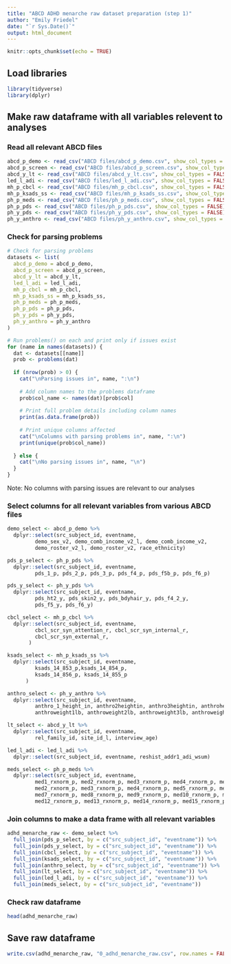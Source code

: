 ```yaml
---
title: "ABCD ADHD menarche raw dataset preparation (step 1)"
author: "Emily Friedel"
date: "`r Sys.Date()`"
output: html_document
---
```


```r
knitr::opts_chunk$set(echo = TRUE)
```

## Load libraries

```r
library(tidyverse)
library(dplyr)
```

## Make raw dataframe with all variables relevent to analyses

### Read all relevant ABCD files

```r
abcd_p_demo <- read_csv("ABCD files/abcd_p_demo.csv", show_col_types = FALSE)
abcd_p_screen <- read_csv("ABCD files/abcd_p_screen.csv", show_col_types = FALSE)
abcd_y_lt <- read_csv("ABCD files/abcd_y_lt.csv", show_col_types = FALSE)
led_l_adi <- read_csv("ABCD files/led_l_adi.csv", show_col_types = FALSE)
mh_p_cbcl <- read_csv("ABCD files/mh_p_cbcl.csv", show_col_types = FALSE)
mh_p_ksads_ss <- read_csv("ABCD files/mh_p_ksads_ss.csv", show_col_types = FALSE)
ph_p_meds <- read_csv("ABCD files/ph_p_meds.csv", show_col_types = FALSE)
ph_p_pds <- read_csv("ABCD files/ph_p_pds.csv", show_col_types = FALSE)
ph_y_pds <- read_csv("ABCD files/ph_y_pds.csv", show_col_types = FALSE)
ph_y_anthro <- read_csv("ABCD files/ph_y_anthro.csv", show_col_types = FALSE)
```
### Check for parsing problems

```r
# Check for parsing problems
datasets <- list(
  abcd_p_demo = abcd_p_demo,
  abcd_p_screen = abcd_p_screen,
  abcd_y_lt = abcd_y_lt,
  led_l_adi = led_l_adi,
  mh_p_cbcl = mh_p_cbcl,
  mh_p_ksads_ss = mh_p_ksads_ss,
  ph_p_meds = ph_p_meds,
  ph_p_pds = ph_p_pds,
  ph_y_pds = ph_y_pds,
  ph_y_anthro = ph_y_anthro
)

# Run problems() on each and print only if issues exist
for (name in names(datasets)) {
  dat <- datasets[[name]]
  prob <- problems(dat)
  
  if (nrow(prob) > 0) {
    cat("\nParsing issues in", name, ":\n")
    
    # Add column names to the problems dataframe
    prob$col_name <- names(dat)[prob$col]
    
    # Print full problem details including column names
    print(as.data.frame(prob))
    
    # Print unique columns affected
    cat("\nColumns with parsing problems in", name, ":\n")
    print(unique(prob$col_name))
    
  } else {
    cat("\nNo parsing issues in", name, "\n")
  }
}
```

Note: No columns with parsing issues are relevant to our analyses

### Select columns for all relevant variables from various ABCD files

```r
demo_select <- abcd_p_demo %>%
  dplyr::select(src_subject_id, eventname, 
         demo_sex_v2, demo_comb_income_v2_l, demo_comb_income_v2, 
         demo_roster_v2_l, demo_roster_v2, race_ethnicity)

pds_p_select <- ph_p_pds %>%
  dplyr::select(src_subject_id, eventname,
         pds_1_p, pds_2_p, pds_3_p, pds_f4_p, pds_f5b_p, pds_f6_p)

pds_y_select <- ph_y_pds %>%
  dplyr::select(src_subject_id, eventname,
         pds_ht2_y, pds_skin2_y, pds_bdyhair_y, pds_f4_2_y, 
         pds_f5_y, pds_f6_y)

cbcl_select <- mh_p_cbcl %>%
  dplyr::select(src_subject_id, eventname, 
         cbcl_scr_syn_attention_r, cbcl_scr_syn_internal_r, 
         cbcl_scr_syn_external_r,
       )

ksads_select <- mh_p_ksads_ss %>%
  dplyr::select(src_subject_id, eventname, 
         ksads_14_853_p,ksads_14_854_p,
         ksads_14_856_p, ksads_14_855_p 
      )

anthro_select <- ph_y_anthro %>%
  dplyr::select(src_subject_id, eventname, 
         anthro_1_height_in, anthro2heightin, anthro3heightin, anthroheightcalc, 
         anthroweight1lb, anthroweight2lb, anthroweight3lb, anthroweightcalc)

lt_select <- abcd_y_lt %>%
  dplyr::select(src_subject_id, eventname, 
         rel_family_id, site_id_l, interview_age)

led_l_adi <- led_l_adi %>%
  dplyr::select(src_subject_id, eventname, reshist_addr1_adi_wsum)

meds_select <- ph_p_meds %>%
  dplyr::select(src_subject_id, eventname, 
         med1_rxnorm_p, med2_rxnorm_p, med3_rxnorm_p, med4_rxnorm_p, med1_rxnorm_p,
         med2_rxnorm_p, med3_rxnorm_p, med4_rxnorm_p, med5_rxnorm_p, med6_rxnorm_p,
         med7_rxnorm_p, med8_rxnorm_p, med9_rxnorm_p, med10_rxnorm_p, med11_rxnorm_p, 
         med12_rxnorm_p, med13_rxnorm_p, med14_rxnorm_p, med15_rxnorm_p)
```

### Join columns to make a data frame with all relevant variables

```r
adhd_menarche_raw <- demo_select %>%
  full_join(pds_p_select, by = c("src_subject_id", "eventname")) %>%
  full_join(pds_y_select, by = c("src_subject_id", "eventname")) %>%
  full_join(cbcl_select, by = c("src_subject_id", "eventname")) %>%
  full_join(ksads_select, by = c("src_subject_id", "eventname")) %>%
  full_join(anthro_select, by = c("src_subject_id", "eventname")) %>%
  full_join(lt_select, by = c("src_subject_id", "eventname")) %>%
  full_join(led_l_adi, by = c("src_subject_id", "eventname")) %>%
  full_join(meds_select, by = c("src_subject_id", "eventname"))
```

### Check raw dataframe

```r
head(adhd_menarche_raw)
```

## Save raw dataframe

```r
write.csv(adhd_menarche_raw, "0_adhd_menarche_raw.csv", row.names = FALSE)
```
